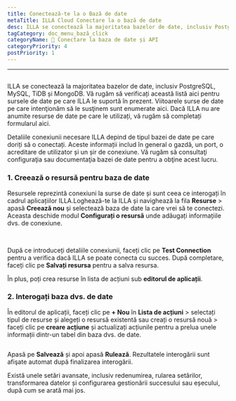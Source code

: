 ```yaml
---
title: Conectează-te la o Bază de date
metaTitle: ILLA Cloud Conectare la o bază de date
desc: ILLA se conectează la majoritatea bazelor de date, inclusiv PostgreSQL, MySQL, TiDB și MongoDB
tagCategory: doc_menu_bază_click
categoryName: 📲 Conectare la baza de date și API
categoryPriority: 4
postPriority: 1
---
```


* * *

## <Heading hidden>Conectare la o bază de date</Heading>

ILLA se conectează la majoritatea bazelor de date, inclusiv PostgreSQL, MySQL, TiDB și MongoDB. Vă rugăm să verificați această listă aici pentru sursele de date pe care ILLA le suportă în prezent. Viitoarele surse de date pe care intenţionăm să le susţinem sunt enumerate aici. Dacă ILLA nu are anumite resurse de date pe care le utilizați, vă rugăm să completați formularul aici.

Detaliile conexiunii necesare ILLA depind de tipul bazei de date pe care doriți să o conectați. Aceste informații includ în general o gazdă, un port, o acreditare de utilizator și un șir de conexiune. Vă rugăm să consultaţi configuraţia sau documentaţia bazei de date pentru a obţine acest lucru.

### 1.  Creează o resursă pentru baza de date

Resursele reprezintă conexiuni la surse de date și sunt ceea ce interogați în cadrul aplicațiilor ILLA.Loghează-te la ILLA și navighează la fila **Resurse** > apasă **Creează nou** și selectează baza de date la care vrei să te conectezi. Aceasta deschide modul **Configurați o resursă** unde adăugați informațiile dvs. de conexiune.

<img
  src='https://cdn.illacloud.com/official-website/img/docs/connect/connect-database/resources.png'
  alt=""
/>
<img
  src='https://cdn.illacloud.com/official-website/img/docs/connect/connect-database/config.png'
  alt=""
/>

După ce introduceți detaliile conexiunii, faceți clic pe **Test Connection** pentru a verifica dacă ILLA se poate conecta cu succes. După completare, faceți clic pe **Salvați resursa** pentru a salva resursa.

În plus, poți crea resurse în lista de acțiuni sub **editorul de aplicații**.

### 2.  Interogați baza dvs. de date

În editorul de aplicații, faceți clic pe **+ Nou** în **Lista de acțiuni** > selectați tipul de resurse și alegeți o resursă existentă sau creați o resursă nouă > faceți clic pe **creare acțiune** și actualizați acțiunile pentru a prelua unele informații dintr-un tabel din baza dvs. de date.

<img
  src='https://cdn.illacloud.com/official-website/img/docs/connect/connect-database/action.png'
  alt=""
/>

Apasă pe **Salvează** și apoi apasă **Rulează**. Rezultatele interogării sunt afişate automat după finalizarea interogării.

Există unele setări avansate, inclusiv redenumirea, rularea setărilor, transformarea datelor și configurarea gestionării succesului sau eșecului, după cum se arată mai jos.

<img
  src='https://cdn.illacloud.com/official-website/img/docs/connect/connect-database/run.png'
  alt=""
/>
